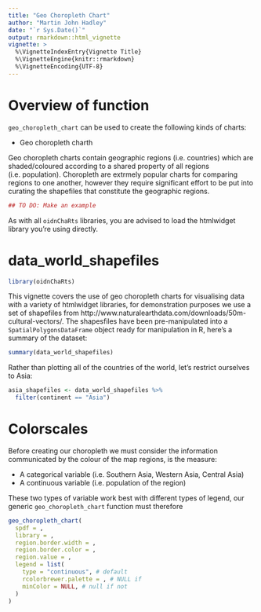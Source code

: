 ```yaml
---
title: "Geo Choropleth Chart"
author: "Martin John Hadley"
date: "`r Sys.Date()`"
output: rmarkdown::html_vignette
vignette: >
  %\VignetteIndexEntry{Vignette Title}
  %\VignetteEngine{knitr::rmarkdown}
  %\VignetteEncoding{UTF-8}
---
```


<!-- ANY PACKAGES USED HERE MUST BE LOADED IN THE DESCRIPTION FILE AS WELL !-->

# Overview of function

`geo_choropleth_chart` can be used to create the following kinds of charts:

- Geo choropleth charth

Geo choropleth charts contain geographic regions (i.e. countries) which are shaded/coloured according to a shared property of all regions (i.e. population). Choropleth are extrmely popular charts for comparing regions to one another, however they require significant effort to be put into curating the shapefiles that constitute the geographic regions.

```r
## TO DO: Make an example
```


As with all `oidnChaRts` libraries, you are advised to load the htmlwidget library you're using directly.

# data_world_shapefiles

```r
library(oidnChaRts)
```

This vignette covers the use of geo choropleth charts for visualising data with a variety of htmlwidget libraries, for demonstration purposes we use a set of shapefiles from http://www.naturalearthdata.com/downloads/50m-cultural-vectors/. The shapesfiles have been pre-manipulated into a `SpatialPolygonsDataFrame` object ready for manipulation in R, here's a summary of the dataset:

```r
summary(data_world_shapefiles)
```

Rather than plotting all of the countries of the world, let's restrict ourselves to Asia:

```r
asia_shapefiles <- data_world_shapefiles %>%
  filter(continent == "Asia")
```

# Colorscales

Before creating our choropleth we must consider the information communicated by the colour of the map regions, is the measure:

- A categorical variable (i.e. Southern Asia, Western Asia, Central Asia)
- A continuous variable (i.e. population of the region)

These two types of variable work best with different types of legend, our generic `geo_choropleth_chart` function must therefore


```r
geo_choropleth_chart(
  spdf = ,
  library = ,
  region.border.width = ,
  region.border.color = ,
  region.value = ,
  legend = list(
    type = "continuous", # default 
    rcolorbrewer.palette = , # NULL if 
    minColor = NULL, # null if not 
  )
)
```
